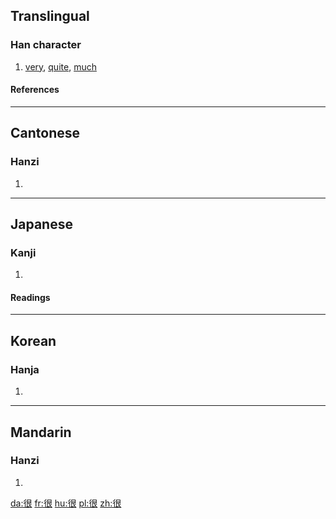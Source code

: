 ==Translingual==
===Han character===
{{Han char|rn=60|rad=彳|as=06|sn=9|four=2723<sub>2</sub>|canj=竹人日女 (HOAV)}}
# [[very]], [[quite]], [[much]]
====References====
{{Han ref|kx=0366.130|dkj=10093|dj=0687.070|hdz=20822.010|uh=5F88|ud=24456|bh=ABDC|bd=43996}}
----
==Cantonese==
===Hanzi===
{{yue-hanzi|jyut=|y=han2}}
# {{defn|Cantonese}}
----
==Japanese==
===Kanji===
{{ja-kanji|grade=|rs=彳06}}
# {{defn|Japanese}} 
====Readings====
{{ja-readings|on=[[こん]] (kon)|kun=[[もとる]] (motoru)}}
----
==Korean==
===Hanja===
{{ko-hanja|hangeul=흔|eumhun=|rv=heun|mr=hŭn|y=hun}}
# {{defn|Korean}}
----
==Mandarin==
===Hanzi===
{{cmn-hanzi|pin=[[hěn]] ([[hen3]]), [[huí]] ([[hui2]])|wg=hen<sup>3</sup>, hui<sup>2</sup>}}
# {{defn|Mandarin}}

[[da:很]]
[[fr:很]]
[[hu:很]]
[[pl:很]]
[[zh:很]]